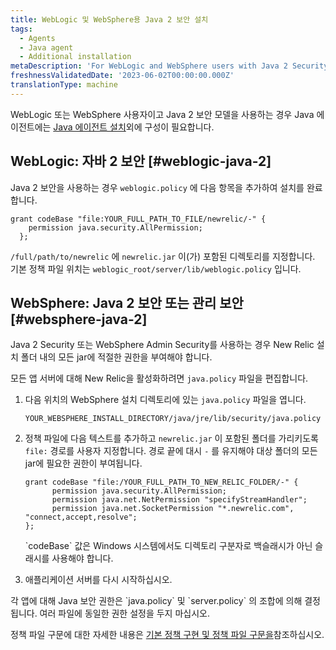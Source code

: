 ```yaml
---
title: WebLogic 및 WebSphere용 Java 2 보안 설치
tags:
  - Agents
  - Java agent
  - Additional installation
metaDescription: 'For WebLogic and WebSphere users with Java 2 Security or Administrative Security: Additional install steps for the New Relic Java agent.'
freshnessValidatedDate: '2023-06-02T00:00:00.000Z'
translationType: machine
---
```


WebLogic 또는 WebSphere 사용자이고 Java 2 보안 모델을 사용하는 경우 Java 에이전트에는 [Java 에이전트 설치](/install/java)외에 구성이 필요합니다.

## WebLogic: 자바 2 보안 [#weblogic-java-2]

Java 2 보안을 사용하는 경우 `weblogic.policy` 에 다음 항목을 추가하여 설치를 완료합니다.

```
grant codeBase "file:YOUR_FULL_PATH_TO_FILE/newrelic/-" {
    permission java.security.AllPermission;
  };
```

`/full/path/to/newrelic` 에 `newrelic.jar` 이(가) 포함된 디렉토리를 지정합니다. 기본 정책 파일 위치는 `weblogic_root/server/lib/weblogic.policy` 입니다.

## WebSphere: Java 2 보안 또는 관리 보안 [#websphere-java-2]

Java 2 Security 또는 WebSphere Admin Security를 사용하는 경우 New Relic 설치 폴더 내의 모든 jar에 적절한 권한을 부여해야 합니다.

모든 앱 서버에 대해 New Relic을 활성화하려면 `java.policy` 파일을 편집합니다.

1. 다음 위치의 WebSphere 설치 디렉토리에 있는 `java.policy` 파일을 엽니다.

   ```
   YOUR_WEBSPHERE_INSTALL_DIRECTORY/java/jre/lib/security/java.policy
   ```

2. 정책 파일에 다음 텍스트를 추가하고 `newrelic.jar` 이 포함된 폴더를 가리키도록 `file:` 경로를 사용자 지정합니다. 경로 끝에 대시 `-` 를 유지해야 대상 폴더의 모든 jar에 필요한 권한이 부여됩니다.

   ```
   grant codeBase "file:/YOUR_FULL_PATH_TO_NEW_RELIC_FOLDER/-" {
         permission java.security.AllPermission;
         permission java.net.NetPermission "specifyStreamHandler";
         permission java.net.SocketPermission "*.newrelic.com", "connect,accept,resolve";
   };
   ```

   <Callout variant="important">
     `codeBase` 값은 Windows 시스템에서도 디렉토리 구분자로 백슬래시가 아닌 슬래시를 사용해야 합니다.
   </Callout>

3. 애플리케이션 서버를 다시 시작하십시오.

<Callout variant="tip">
  각 앱에 대해 Java 보안 권한은 `java.policy` 및 `server.policy` 의 조합에 의해 결정됩니다. 여러 파일에 동일한 권한 설정을 두지 마십시오.
</Callout>

정책 파일 구문에 대한 자세한 내용은 [기본 정책 구현 및 정책 파일 구문을](http://docs.oracle.com/javase/8/docs/technotes/guides/security/PolicyFiles.html)참조하십시오.
